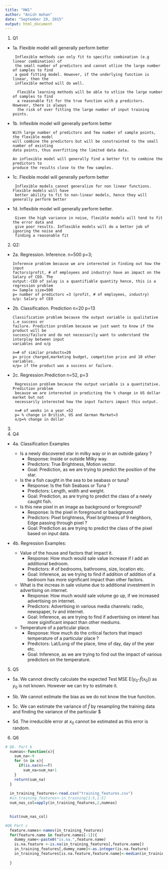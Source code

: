 ```yaml
---
title: "HW1"
author: "Anish mohan"
date: "September 29, 2015"
output: html_document
---
```

1. Q1
  + 1a.  Flexible model will generally perform better

         Inflexible methods can only fit to specific combination (e.g linear combination) of   
         the small number of predictors and cannot utlize the large number of samples to find 
         a good fitting model. However, if the underlying function is linear, then the   
         inflexible method will do well.
  
          Flexible learning methods will be able to utlize the large number of samples to find 
          a reasonable fit for the true function with p predictors. However, there is always 
          the risk of over fitting the large number of input training points.
  
  + 1b. Inflexible model will generally perform better
 
        With large number of predictors and few number of sample points, the flexible model 
        will combine the predictors but will be constrainted to the small number of existing 
        data points, thus overfitting the limited data data.
 
        An inflexible model will generally find a better fit to combine the predictors to 
        produce the results close to the few samples.
 
 
 + 1c.  Flexible model will generally perform better
  
        Inflexible models cannot generalize for non linear functions. Flexible models will have 
        better ability to fit to non-linear models, hence they will generally perform better
  
 + 1d. Inflexible model will generally perform better.
    
        Given the high variance in noise, flexible models will tend to fit the error data and 
        give poor results. Inflexible models will do a better job of ignoring the noise and 
        finding a reasonable fit 
  
2. Q2:
  + 2a. Regression. Inference.
        n=500 p=3;
    
        Inference problem because we are interested in finding out how the input 
        factors(profit, # of employees and industry) have an impact on the Salary of CEO. The 
        output:-CEO of salay is a quantifiable quantity hence, this is a regression problem
        n= Sample size=500
        p= number of predictors =3 (profit, # of employees, industry)
        o/p: Salary of CEO
    
  + 2b. Classification. Prediction
        n=20 p=13
        
        Classification problem because the output variable is qualitative i.e success or 
        failure. Prediction problem because we just want to know if the product will be 
        success/failure and do not necessarily want to understand the interplay between input 
        variables and o/p
        
        n=# of similar products=20
        p= price charged,marketing budget, competiton price and 10 other variables.
        o/p= if the product was a success or failure.
        
  + 2c. Regression.Prediction 
         n=52, p=3
         
         Regression problem because the output variable is a quantitative. Prediction problem 
         because we are interested in predicting the % change in US dollar market but not 
         necessarily interested how the input factors impact this output.
         
         n=# of weeks in a year =52
         p= % change in British, US and German Market=3
         o/p=% change in dollar
         
3. 

4. Q4
  + 4a. Classification Examples
  
      + Is a newly discovered star in milky way or in an outside galaxy ?
         + Response: Inside or outside Milky way.
         + Predictors: True Brightness, Motion vector.
         + Goal: Prediction, as we are trying to predict the position of the star.
      
      + Is the a fish caught in the sea to be seabass or tuna?
        + Response: Is the fish Seabass or Tuna ?
        + Predictors:  Length, width and weight.
        + Goal: Prediction, as are trying to predict the class of a newly caught fish.
        
      + Is this new pixel in an image as background or foreground?
        + Response: Is the pixel in foreground or background
        + Predictors: Pixel brightness, Pixel brightness of 9 neighbors, Edge passing through pixel ?
        + Goal: Prediction as are trying to predict the class of the pixel based on input data.
        
        
  + 4b. Regression Examples:
  
      + Value of the house and factors that impact it.
        + Response: How much would sale value increase if I add an additional bedroom.  
        + Predictors: # of bedrooms, bathrooms, size, location etc.
        + Goal: Inference, as we trying to find if addition of addition of a bedroom has more significant impact than other
                factors.
        
      + What is the increas in sale volume due to additional investment in advertising on internet.
        + Response: How much would sale volume go up, if we increased advertising on internet.
        + Predictors: Advertising in various media channels: radio, newspaper, tv and internet.
        + Goal: Inference, as are trying to find if advertising on interet has more siginificant impact than other mediums.
      
      + Temperature of a particular place.
        + Response: How much do the critical factors that impact temperature of a particular place ? 
        + Predictors: Lat/Long of the place, time of day, day of the year etc.
        + Goal: Inference, as we are trying to find out the impact of various predictors on the temperature.

5. Q5

 + 5a. We cannot directly calculate the expected Test MSE E($y_0$-$\hat{f}$($x_0$)) as $y_0$ is not known. However we can 
        try to estimate it.
 
 + 5b. We cannot estimate the bias as we do not know the true function.
 
 + 5c. We can estimate the variance of $\hat{f}$ by resampling the training data and finding the variance of the particular
        $\hat{f}
        
 + 5d. The irreducible error at $x_0$ cannot be estimated as this error is random.


6. Q6

```r

# Q6. Part b
  numnas<-function(x){
    sum_na<-0
    for (n in x){
      if(is.na(n)==T)
        sum_na=sum_na+1
    }
    return(sum_na)
  }
  
  in_training_features<-read.csv("training_features.csv")
  #in_training_features<-in_training[1:5,1:5]
  num_nas_col=apply(in_training_features,2,numnas)

  
  hist(num_nas_col)

#Q6 Part c
  feature.names<-names(in_training_features)
  for(feature.name in feature.names[-1]){
    dummy_name<-paste0("is.na.",feature.name)
    is.na.feature <-is.na(in_training_features[,feature.name])
    in_training_features[,dummy_name]<-as.integer(is.na.feature)
    in_training_features[is.na.feature,feature.name]<-median(in_training_features[,feature.name], na.rm=TRUE)
    
  }

```

